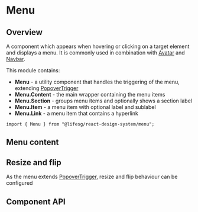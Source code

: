 
<Meta of={MenuStories} />

# Menu

## Overview

A component which appears when hovering or clicking on a target element and
displays a menu. It is commonly used in combination with
[Avatar](/docs/navigation-avatar--docs) and
[Navbar](/docs/navigation-navbar--docs).

This module contains:

-   **Menu** - a utility component that handles the triggering of the menu, extending [PopoverTrigger](/docs/overlays-popoverv2--docs)
-   **Menu.Content** - the main wrapper containing the menu items
-   **Menu.Section** - groups menu items and optionally shows a section label
-   **Menu.Item** - a menu item with optional label and sublabel
-   **Menu.Link** - a menu item that contains a hyperlink

```tsx
import { Menu } from "@lifesg/react-design-system/menu";
```

<Canvas of={MenuStories.Default} />

## Menu content

<Canvas of={MenuStories.MenuContent} />

## Resize and flip

As the menu extends [PopoverTrigger](/docs/overlays-popoverv2--docs), resize and
flip behaviour can be configured

<Canvas of={MenuStories.ResizeAndFlip} />

## Component API

<PropsTable />
